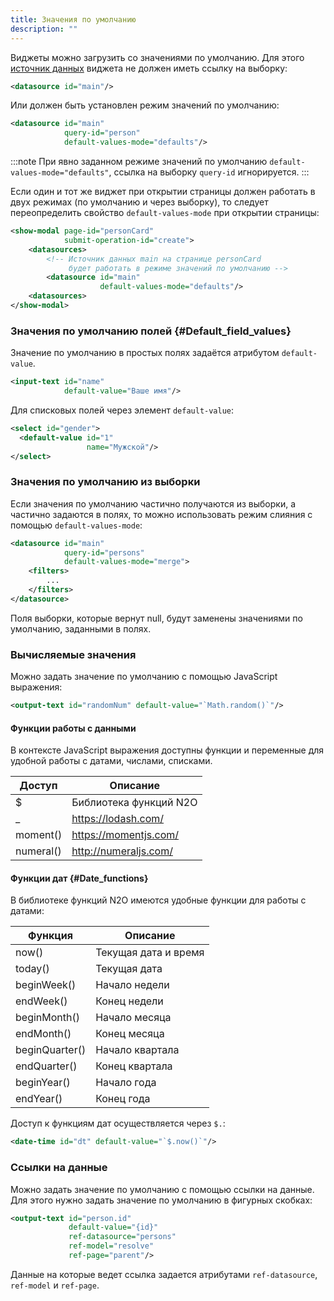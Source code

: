 ```yaml
---
title: Значения по умолчанию
description: ""
---
```


Виджеты можно загрузить со значениями по умолчанию.
Для этого [источник данных](../manual/data#Datasources) виджета не должен иметь ссылку на выборку:
```xml title="Источник данных со значениями по умолчанию"
<datasource id="main"/>
```
Или должен быть установлен режим значений по умолчанию:
```xml title="Источник данных с режимом значений по умолчанию"
<datasource id="main"
            query-id="person"
            default-values-mode="defaults"/>
```
:::note
При явно заданном режиме значений по умолчанию `default-values-mode="defaults"`, ссылка на выборку `query-id` игнорируется.
:::

Если один и тот же виджет при открытии страницы должен работать в двух режимах (по умолчанию и через выборку),
то следует переопределить свойство `default-values-mode` при открытии страницы:

```xml title="Источник данных при открытии модального окна"
<show-modal page-id="personCard"
            submit-operation-id="create">
    <datasources>
        <!-- Источник данных main на странице personCard
             будет работать в режиме значений по умолчанию -->
        <datasource id="main"
                    default-values-mode="defaults"/>
    <datasources>
</show-modal>
```

### Значения по умолчанию полей {#Default_field_values}

Значение по умолчанию в простых полях задаётся атрибутом `default-value`.

```xml title="Значение по умолчанию для простых полей"
<input-text id="name"
            default-value="Ваше имя"/>
```
<Sandbox height={300} projectId="interactions_defaultvalue_field" showHeader />

Для списковых полей через элемент `default-value`:

```xml title="Значение по умолчанию для списковых полей"
<select id="gender">
  <default-value id="1"
                 name="Мужской"/>
</select>
```
<Sandbox height={300} projectId="interactions_defaultvalue_list" showHeader />

### Значения по умолчанию из выборки

Если значения по умолчанию частично получаются из выборки, а частично задаются в полях,
то можно использовать режим слияния с помощью `default-values-mode`:

```xml title="Выборка значений по умолчанию"
<datasource id="main"
            query-id="persons"
            default-values-mode="merge">
    <filters>
        ...
    </filters>
</datasource>
```
Поля выборки, которые вернут null, будут заменены значениями по умолчанию, заданными в полях.
<Sandbox height={600} projectId="interactions_defaultvalue_query" showHeader />

### Вычисляемые значения

Можно задать значение по умолчанию с помощью JavaScript выражения:

```xml title="Значение по умолчанию в виде JavaScript выражения"
<output-text id="randomNum" default-value="`Math.random()`"/>
```
<Sandbox height={300} projectId="interactions_defaultvalue_js" showHeader />

#### Функции работы с данными
В контексте JavaScript выражения доступны функции и переменные для удобной работы с датами, числами, списками.

|Доступ   |Описание              |
|---------|----------------------|
|$        |Библиотека функций N2O|
|_        |https://lodash.com/   |
|moment() |https://momentjs.com/ |
|numeral()|http://numeraljs.com/ |

#### Функции дат {#Date_functions}

В библиотеке функций N2O имеются удобные функции для работы с датами:

|Функция       |Описание            |
|--------------|--------------------|
|now()         |Текущая дата и время|
|today()       |Текущая дата        |
|beginWeek()   |Начало недели       |
|endWeek()     |Конец недели        |
|beginMonth()  |Начало месяца       |
|endMonth()    |Конец месяца        |
|beginQuarter()|Начало квартала     |
|endQuarter()  |Конец квартала      |
|beginYear()   |Начало года         |
|endYear()     |Конец года          |

Доступ к функциям дат осуществляется через `$.`:
```xml title="Значение по умолчанию в виде функции даты и времени"
<date-time id="dt" default-value="`$.now()`"/>
```
<Sandbox height={500} projectId="interactions_defaultvalue_datetime" showHeader />

### Ссылки на данные

Можно задать значение по умолчанию с помощью ссылки на данные.
Для этого нужно задать значение по умолчанию в фигурных скобках:

```xml title="Значение по умолчанию через ссылку на данные"
<output-text id="person.id"
             default-value="{id}"
             ref-datasource="persons"
             ref-model="resolve"
             ref-page="parent"/>
```
<Sandbox height={400} projectId="interactions_defaultvalue_ref" showHeader />

Данные на которые ведет ссылка задается атрибутами `ref-datasource`, `ref-model` и `ref-page`.
